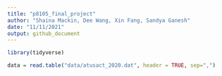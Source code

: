 ```yaml
---
title: "p8105_final_project"
author: "Shaina Mackin, Dee Wang, Xin Fang, Sandya Ganesh"
date: "11/11/2021"
output: github_document
---
```


```r
library(tidyverse)
```

```r
data = read.table("data/atusact_2020.dat", header = TRUE, sep=",")
```